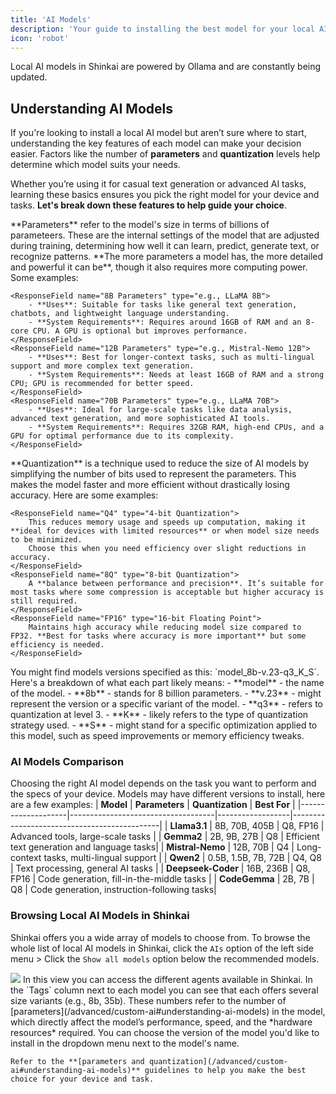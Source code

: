 ```yaml
---
title: 'AI Models'
description: 'Your guide to installing the best model for your local AI'
icon: 'robot'
---
```


<Info>
Local AI models in Shinkai are powered by Ollama and are constantly being updated.
</Info>


## Understanding AI Models
If you're looking to install a local AI model but aren’t sure where to start, understanding the key features of each model can make your decision easier. 
Factors like the number of **parameters** and **quantization** levels help determine which model suits your needs. 

Whether you’re using it for casual text generation or advanced AI tasks, learning these basics ensures you pick the right model for your device and tasks. 
**Let's break down these features to help guide your choice**.

<ResponseField name="Parameters" type="e.g., 8B, 12B, 70B">
  <Expandable title="Parameters definition">
    **Parameters** refer to the model's size in terms of billions of parameteers. These are the internal settings of the model that are adjusted during training, determining how well it can learn, predict, generate text, or recognize patterns. 
    **The more parameters a model has, the more detailed and powerful it can be**, though it also requires more computing power. Some examples:

    <ResponseField name="8B Parameters" type="e.g., LLaMA 8B">
        - **Uses**: Suitable for tasks like general text generation, chatbots, and lightweight language understanding.
        - **System Requirements**: Requires around 16GB of RAM and an 8-core CPU. A GPU is optional but improves performance.
    </ResponseField>
    <ResponseField name="12B Parameters" type="e.g., Mistral-Nemo 12B">
        - **Uses**: Best for longer-context tasks, such as multi-lingual support and more complex text generation.
        - **System Requirements**: Needs at least 16GB of RAM and a strong CPU; GPU is recommended for better speed.
    </ResponseField>
    <ResponseField name="70B Parameters" type="e.g., LLaMA 70B">
        - **Uses**: Ideal for large-scale tasks like data analysis, advanced text generation, and more sophisticated AI tools.
        - **System Requirements**: Requires 32GB RAM, high-end CPUs, and a GPU for optimal performance due to its complexity.    
    </ResponseField>
  </Expandable>
</ResponseField>

<ResponseField name="Quantization" type="e.g., Q4, Q8, FP16">
  <Expandable title="Quantization definition">
   **Quantization** is a technique used to reduce the size of AI models by simplifying the number of bits used to represent the parameters. 
   This makes the model faster and more efficient without drastically losing accuracy. Here are some examples:

    <ResponseField name="Q4" type="4-bit Quantization">
        This reduces memory usage and speeds up computation, making it **ideal for devices with limited resources** or when model size needs to be minimized. 
        Choose this when you need efficiency over slight reductions in accuracy.
    </ResponseField>
    <ResponseField name="8Q" type="8-bit Quantization">
        A **balance between performance and precision**. It’s suitable for most tasks where some compression is acceptable but higher accuracy is still required.
    </ResponseField>
    <ResponseField name="FP16" type="16-bit Floating Point">
        Maintains high accuracy while reducing model size compared to FP32. **Best for tasks where accuracy is more important** but some efficiency is needed.  
    </ResponseField>
  </Expandable>
</ResponseField>

<Note>
  You might find models versions specified as this: `model_8b-v.23-q3_K_S`.
  Here's a breakdown of what each part likely means:
  - **model** - the name of the model.
  - **8b** - stands for 8 billion parameters.
  - **v.23** - might represent the version or a specific variant of the model.
  - **q3** - refers to quantization at level 3.
  - **K** - likely refers to the type of quantization strategy used.
  - **S** - might stand for a specific optimization applied to this model, such as speed improvements or memory efficiency tweaks.


</Note>

### AI Models Comparison
Choosing the right AI model depends on the task you want to perform and the specs of your device. 
Models may have different versions to install, here are a few examples:
| **Model**          | **Parameters**                     | **Quantization** | **Best For**                                |
|--------------------|------------------------------------|------------------|---------------------------------------------|
| **Llama3.1**       | 8B, 70B, 405B                     | Q8, FP16         | Advanced tools, large-scale tasks           |
| **Gemma2**         | 2B, 9B, 27B                       | Q8               | Efficient text generation and language tasks|
| **Mistral-Nemo**   | 12B, 70B                          | Q4               | Long-context tasks, multi-lingual support   |
| **Qwen2**          | 0.5B, 1.5B, 7B, 72B               | Q4, Q8           | Text processing, general AI tasks           |
| **Deepseek-Coder** | 16B, 236B                         | Q8, FP16         | Code generation, fill-in-the-middle tasks   |
| **CodeGemma**      | 2B, 7B                            | Q8               | Code generation, instruction-following tasks|

### Browsing Local AI Models in Shinkai

Shinkai offers you a wide array of models to choose from. To browse the whole list of local AI models in Shinkai, click the `AIs` option of the left side menu > Click the `Show all models` option below the recommended models. 

<Frame>
  <img src="/images/models-list.jpg" style={{ borderRadius: '0.5rem' }} />
</Frame>
In this view you can access the different agents available in Shinkai. In the `Tags` column next to each model you can see that each offers several size variants (e.g., 8b, 35b). These numbers refer to the number of [parameters](/advanced/custom-ai#understanding-ai-models) in the model, which directly affect the model’s performance, speed, and the *hardware resources* required. 


<Tip>
    You can choose the version of the model you'd like to install in the dropdown menu next to the model's name. 
    
    Refer to the **[parameters and quantization](/advanced/custom-ai#understanding-ai-models)** guidelines to help you make the best choice for your device and task. 
</Tip>


